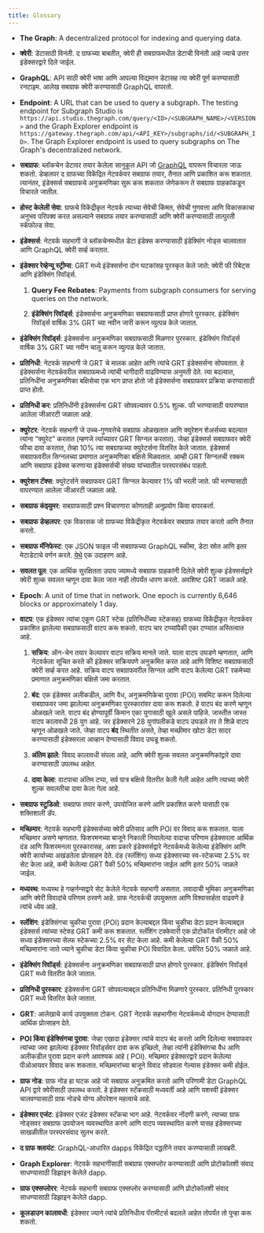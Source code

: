 ```yaml
---
title: Glossary
---
```


- **The Graph**: A decentralized protocol for indexing and querying data.

- **क्वेरी**: डेटासाठी विनंती. द ग्राफच्या बाबतीत, क्वेरी ही सबग्राफमधील डेटाची विनंती आहे ज्याचे उत्तर इंडेक्सरद्वारे दिले जाईल.

- **GraphQL**: API साठी क्वेरी भाषा आणि आपल्या विद्यमान डेटासह त्या क्वेरी पूर्ण करण्यासाठी रनटाइम. आलेख सबग्राफ क्वेरी करण्यासाठी GraphQL वापरतो.

- **Endpoint**: A URL that can be used to query a subgraph. The testing endpoint for Subgraph Studio is `https://api.studio.thegraph.com/query/<ID>/<SUBGRAPH_NAME>/<VERSION>` and the Graph Explorer endpoint is `https://gateway.thegraph.com/api/<API_KEY>/subgraphs/id/<SUBGRAPH_ID>`. The Graph Explorer endpoint is used to query subgraphs on The Graph's decentralized network.

- **सबग्राफ**: ब्लॉकचेन डेटावर तयार केलेला सानुकूल API जो [GraphQL](https://graphql.org/) वापरून विचारला जाऊ शकतो. डेव्हलपर द ग्राफच्या विकेंद्रित नेटवर्कवर सबग्राफ तयार, तैनात आणि प्रकाशित करू शकतात. त्यानंतर, इंडेक्सर्स सबग्राफचे अनुक्रमणिका सुरू करू शकतात जेणेकरून ते सबग्राफ ग्राहकांकडून विचारले जातील.

- **होस्ट केलेली सेवा**: ग्राफचे विकेंद्रीकृत नेटवर्क त्याच्या सेवेची किंमत, सेवेची गुणवत्ता आणि विकासकाचा अनुभव परिपक्व करत असल्याने सबग्राफ तयार करण्यासाठी आणि क्वेरी करण्यासाठी तात्पुरती स्कॅफोल्ड सेवा.

- **इंडेक्सर्स**: नेटवर्क सहभागी जे ब्लॉकचेनमधील डेटा इंडेक्स करण्यासाठी इंडेक्सिंग नोड्स चालवतात आणि GraphQL क्वेरी सर्व्ह करतात.

- **इंडेक्सर रेव्हेन्यू स्ट्रीम्स**: GRT मध्ये इंडेक्सर्सना दोन घटकांसह पुरस्कृत केले जाते: क्वेरी फी रिबेट्स आणि इंडेक्सिंग रिवॉर्ड्स.

  1. **Query Fee Rebates**: Payments from subgraph consumers for serving queries on the network.

  2. **इंडेक्सिंग रिवॉर्ड्स**: इंडेक्सर्सना अनुक्रमणिका सबग्राफसाठी प्राप्त होणारे पुरस्कार. इंडेक्सिंग रिवॉर्ड्स वार्षिक 3% GRT च्या नवीन जारी करून व्युत्पन्न केले जातात.

- **इंडेक्सिंग रिवॉर्ड्स**: इंडेक्सर्सना अनुक्रमणिका सबग्राफसाठी मिळणार पुरस्कार. इंडेक्सिंग रिवॉर्ड्स वार्षिक 3% GRT च्या नवीन चालू करून व्युत्पन्न केले जातात.

- **प्रतिनिधी**: नेटवर्क सहभागी जे GRT चे मालक आहेत आणि त्यांचे GRT इंडेक्सर्सना सोपवतात. हे इंडेक्सर्सना नेटवर्कवरील सबग्राफमध्ये त्यांची भागीदारी वाढविण्यास अनुमती देते. त्या बदल्यात, प्रतिनिधींना अनुक्रमणिका बक्षिसेचा एक भाग प्राप्त होतो जो इंडेक्सर्सना सबग्राफवर प्रक्रिया करण्यासाठी प्राप्त होतो.

- **प्रतिनिधी कर**: प्रतिनिधींनी इंडेक्सर्सना GRT सोपवल्यावर 0.5% शुल्क. फी भरण्यासाठी वापरण्यात आलेला जीआरटी जळाला आहे.

- **क्युरेटर**: नेटवर्क सहभागी जे उच्च-गुणवत्तेचे सबग्राफ ओळखतात आणि क्युरेशन शेअर्सच्या बदल्यात त्यांना “क्युरेट” करतात (म्हणजे त्यांच्यावर GRT सिग्नल करतात). जेव्हा इंडेक्सर्स सबग्राफवर क्वेरी फीचा दावा करतात, तेव्हा 10% त्या सबग्राफच्या क्युरेटर्सना वितरित केले जातात. इंडेक्सर्स सबग्राफवरील सिग्नलच्या प्रमाणात अनुक्रमणिका बक्षिसे मिळवतात. आम्ही GRT सिग्नलची रक्कम आणि सबग्राफ इंडेक्स करणार्‍या इंडेक्सर्सची संख्या यांच्यातील परस्परसंबंध पाहतो.

- **क्युरेशन टॅक्स**: क्युरेटर्सने सबग्राफवर GRT सिग्नल केल्यावर 1% फी भरली जाते. फी भरण्यासाठी वापरण्यात आलेला जीआरटी जळाला आहे.

- **सबग्राफ कंझ्युमर**: सबग्राफसाठी प्रश्न विचारणारा कोणताही अनुप्रयोग किंवा वापरकर्ता.

- **सबग्राफ डेव्हलपर**: एक विकासक जो ग्राफच्या विकेंद्रीकृत नेटवर्कवर सबग्राफ तयार करतो आणि तैनात करतो.

- **सबग्राफ मॅनिफेस्ट**: एक JSON फाइल जी सबग्राफच्या GraphQL स्कीमा, डेटा स्रोत आणि इतर मेटाडेटाचे वर्णन करते. [येथे](https://ipfs.io/ipfs/QmVQdzeGdPUiLiACeqXRpKAYpyj8Z1yfWLMUq7A7WundUf) एक उदाहरण आहे.

- **सवलत पूल**: एक आर्थिक सुरक्षितता उपाय ज्यामध्ये सबग्राफ ग्राहकांनी दिलेले क्वेरी शुल्क इंडेक्सर्सद्वारे क्वेरी शुल्क सवलत म्हणून दावा केला जात नाही तोपर्यंत धारण करतो. अवशिष्ट GRT जाळले आहे.

- **Epoch**: A unit of time that in network. One epoch is currently 6,646 blocks or approximately 1 day.

- **वाटप**: एक इंडेक्सर त्यांचा एकूण GRT स्टेक (प्रतिनिधींच्या स्टेकसह) ग्राफच्या विकेंद्रीकृत नेटवर्कवर प्रकाशित झालेल्या सबग्राफसाठी वाटप करू शकतो. वाटप चार टप्प्यांपैकी एका टप्प्यात अस्तित्वात आहे.

  1. **सक्रिय**: ऑन-चेन तयार केल्यावर वाटप सक्रिय मानले जाते. याला वाटप उघडणे म्हणतात, आणि नेटवर्कला सूचित करते की इंडेक्सर सक्रियपणे अनुक्रमित करत आहे आणि विशिष्ट सबग्राफसाठी क्वेरी सर्व्ह करत आहे. सक्रिय वाटप सबग्राफवरील सिग्नल आणि वाटप केलेल्या GRT रकमेच्या प्रमाणात अनुक्रमणिका बक्षिसे जमा करतात.

  2. **बंद**: एक इंडेक्सर अलीकडील, आणि वैध, अनुक्रमणिकेचा पुरावा (POI) सबमिट करून दिलेल्या सबग्राफवर जमा झालेल्या अनुक्रमणिका पुरस्कारांवर दावा करू शकतो. हे वाटप बंद करणे म्हणून ओळखले जाते. वाटप बंद होण्यापूर्वी किमान एका युगासाठी खुले असले पाहिजे. जास्तीत जास्त वाटप कालावधी 28 युग आहे. जर इंडेक्सरने 28 युगांपलीकडे वाटप उघडले तर ते शिळे वाटप म्हणून ओळखले जाते. जेव्हा वाटप **बंद** स्थितीत असते, तेव्हा मच्छीमार खोटा डेटा सादर करण्यासाठी इंडेक्सरला आव्हान देण्यासाठी विवाद उघडू शकतो.

  3. **अंतिम झाले**: विवाद कालावधी संपला आहे, आणि क्वेरी शुल्क सवलत अनुक्रमणिकांद्वारे दावा करण्यासाठी उपलब्ध आहेत.

  4. **दावा केला**: वाटपाचा अंतिम टप्पा, सर्व पात्र बक्षिसे वितरीत केली गेली आहेत आणि त्याच्या क्वेरी शुल्क सवलतीचा दावा केला गेला आहे.

- **सबग्राफ स्टुडिओ**: सबग्राफ तयार करणे, उपयोजित करणे आणि प्रकाशित करणे यासाठी एक शक्तिशाली डॅप.

- **मच्छिमार**: नेटवर्क सहभागी इंडेक्सर्सच्या क्वेरी प्रतिसाद आणि POI वर विवाद करू शकतात. याला मच्छिमार असणे म्हणतात. फिशरमनच्या बाजूने निकाली निघालेल्या वादाचा परिणाम इंडेक्सरला आर्थिक दंड आणि फिशरमनला पुरस्कारासह, अशा प्रकारे इंडेक्सर्सद्वारे नेटवर्कमध्ये केलेल्या इंडेक्सिंग आणि क्वेरी कार्याच्या अखंडतेला प्रोत्साहन देते. दंड (स्लॅशिंग) सध्या इंडेक्सरच्या स्व-स्टेकच्या 2.5% वर सेट केला आहे, कमी केलेल्या GRT पैकी 50% मच्छिमारांना जाईल आणि इतर 50% जाळले जाईल.

- **मध्यस्थ**: मध्यस्थ हे गव्हर्नन्सद्वारे सेट केलेले नेटवर्क सहभागी असतात. लवादाची भूमिका अनुक्रमणिका आणि क्वेरी विवादांचे परिणाम ठरवणे आहे. ग्राफ नेटवर्कची उपयुक्तता आणि विश्वासार्हता वाढवणे हे त्यांचे ध्येय आहे.

- **स्लॅशिंग**: इंडेक्सिंगचा चुकीचा पुरावा (POI) प्रदान केल्याबद्दल किंवा चुकीचा डेटा प्रदान केल्याबद्दल इंडेक्सर्स त्यांच्या स्टेक्ड GRT कमी करू शकतात. स्लॅशिंग टक्केवारी एक प्रोटोकॉल पॅरामीटर आहे जो सध्या इंडेक्सरच्या सेल्फ स्टेकच्या 2.5% वर सेट केला आहे. कमी केलेल्या GRT पैकी 50% मच्छिमारांना जाते ज्याने चुकीचा डेटा किंवा चुकीचा POI विवादित केला. उर्वरित 50% जळाले आहे.

- **इंडेक्सिंग रिवॉर्ड्स**: इंडेक्सर्सना अनुक्रमणिका सबग्राफसाठी प्राप्त होणारे पुरस्कार. इंडेक्सिंग रिवॉर्ड्स GRT मध्ये वितरीत केले जातात.

- **प्रतिनिधी पुरस्कार**: इंडेक्सर्सना GRT सोपवल्याबद्दल प्रतिनिधींना मिळणारे पुरस्कार. प्रतिनिधी पुरस्कार GRT मध्ये वितरित केले जातात.

- **GRT**: आलेखाचे कार्य उपयुक्तता टोकन. GRT नेटवर्क सहभागींना नेटवर्कमध्ये योगदान देण्यासाठी आर्थिक प्रोत्साहन देते.

- **POI किंवा इंडेक्सिंगचा पुरावा**: जेव्हा एखादा इंडेक्सर त्यांचे वाटप बंद करतो आणि दिलेल्या सबग्राफवर त्यांच्या जमा झालेल्या इंडेक्सर रिवॉर्ड्सवर दावा करू इच्छितो, तेव्हा त्यांनी इंडेक्सिंगचा वैध आणि अलीकडील पुरावा प्रदान करणे आवश्यक आहे ( POI). मच्छिमार इंडेक्सरद्वारे प्रदान केलेल्या पीओआयवर विवाद करू शकतात. मच्छिमारांच्या बाजूने विवाद सोडवला गेल्यास इंडेक्सर कमी होईल.

- **ग्राफ नोड**: ग्राफ नोड हा घटक आहे जो सबग्राफ अनुक्रमित करतो आणि परिणामी डेटा GraphQL API द्वारे क्वेरीसाठी उपलब्ध करतो. हे इंडेक्सर स्टॅकसाठी मध्यवर्ती आहे आणि यशस्वी इंडेक्सर चालवण्यासाठी ग्राफ नोडचे योग्य ऑपरेशन महत्वाचे आहे.

- **इंडेक्सर एजंट**: इंडेक्सर एजंट इंडेक्सर स्टॅकचा भाग आहे. नेटवर्कवर नोंदणी करणे, त्याच्या ग्राफ नोड्सवर सबग्राफ उपयोजन व्यवस्थापित करणे आणि वाटप व्यवस्थापित करणे यासह इंडेक्सरच्या साखळीतील परस्परसंवाद सुलभ करते.

- **द ग्राफ क्लायंट**: GraphQL-आधारित dapps विकेंद्रित पद्धतीने तयार करण्यासाठी लायब्ररी.

- **Graph Explorer**: नेटवर्क सहभागींसाठी सबग्राफ एक्सप्लोर करण्यासाठी आणि प्रोटोकॉलशी संवाद साधण्यासाठी डिझाइन केलेले dapp.

- **ग्राफ एक्सप्लोरर**: नेटवर्क सहभागी सबग्राफ एक्सप्लोर करण्यासाठी आणि प्रोटोकॉलशी संवाद साधण्यासाठी डिझाइन केलेले dapp.

- **कूलडाउन कालावधी**: इंडेक्सर ज्याने त्यांचे प्रतिनिधीत्व पॅरामीटर्स बदलले आहेत तोपर्यंत तो पुन्हा करू शकतो.
